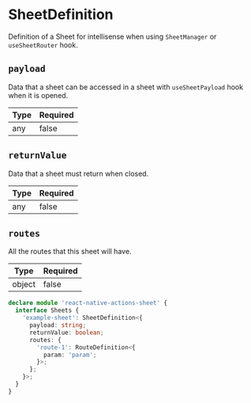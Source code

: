 # SheetDefinition

Definition of a Sheet for intellisense when using `SheetManager` or `useSheetRouter` hook.

## `payload`

Data that a sheet can be accessed in a sheet with `useSheetPayload` hook when it is opened.

| Type | Required |
| ---- | -------- |
| any  | false    |

## `returnValue`

Data that a sheet must return when closed.

| Type | Required |
| ---- | -------- |
| any  | false    |

## `routes`

All the routes that this sheet will have.

| Type   | Required |
| ------ | -------- |
| object | false    |

```ts
declare module 'react-native-actions-sheet' {
  interface Sheets {
    'example-sheet': SheetDefinition<{
      payload: string;
      returnValue: boolean;
      routes: {
        'route-1': RouteDefinition<{
          param: 'param';
        }>;
      };
    }>;
  }
}
```
